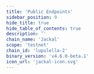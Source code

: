 ```yaml
---
title: 'Public Endpoints'
sidebar_position: 9
hide_title: true
hide_table_of_contents: true
description: ''
chain_name: 'Jackal'
scope: 'testnet'
chain_id: 'lupulella-2'
binary_version: 'v4.6.0-beta.1'
icon_url: 'jackal-icon.svg'
---
```



<PageTitle
  iconUrl="img/jackal-icon.svg"
  title="Jackal Public Endpoints"
  chainId="lupulella-2"
  version="v4.6.0-beta.1"
/>

<PublicEndpoints
  chainId="lupulella-2"
  primaryRpcUrl="https://jackal-t-rpc.noders.services"
  primaryApiUrl="https://jackal-t-api.noders.services"
  primaryGrpcUrl="jackal-t-grpc.noders.services:443"
  primaryJsonRpcUrl=""
/>